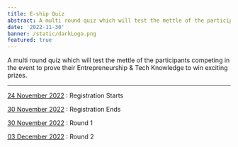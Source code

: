 ```yaml
---
title: E-ship Quiz
abstract: A multi round quiz which will test the mettle of the participants competing in the event to prove their Entrepreneurship & Tech Knowledge to win exciting prizes.
date: '2022-11-30'
banner: /static/darkLogo.png
featured: true
---
```


A multi round quiz which will test the mettle of
the participants competing in the event to prove
their Entrepreneurship & Tech Knowledge to win
exciting prizes.

---

<u>24 November 2022</u> : Registration Starts

<u>30 November 2022</u> : Registration Ends

<u>30 November 2022</u> : Round 1

<u>03 December 2022</u> : Round 2
